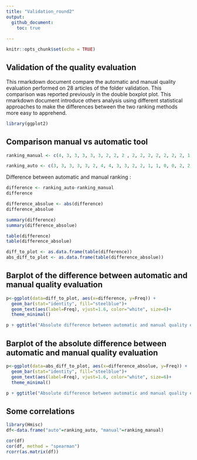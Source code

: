 ```yaml
---
title: "Validation_round2"
output: 
  github_document:
    toc: true
    
---
```

```r
knitr::opts_chunk$set(echo = TRUE)
```

## Validation of the quality evaluation

This rmarkdown document compare the automatic and manual quality evaluation performed on 28 articles of the folder validation. This comparison was reported previously in the double boxplot plot. This rmarkdown document introduce others analysis using different statistical approaches to make the differences between the two ranking methods more easy to apprehend.


```r
library(ggplot2)
```

## Comparison manual vs automatic tool

```r
ranking_manual <- c(4, 3, 3, 3, 3, 3, 2, 2, 2 , 2, 2, 2, 2, 2, 2, 2, 1, 1, 1, 1, 0, 0, 0, 0, 0, 0, 0, 0)

ranking_auto <- c(3, 3, 3, 3, 3, 2, 4, 4, 3, 3, 2, 2, 1, 1, 0, 0, 2, 2, 2, 2, 3, 2, 2, 2, 1, 1, 0, 0)
```

Difference between automatic and manual ranking :

```r
difference <- ranking_auto-ranking_manual
difference
```

```r
difference_absolue <- abs(difference)
difference_absolue
```

```r
summary(difference)
summary(difference_absolue)
```
```r
table(difference)
table(difference_absolue)
```
```r
diff_to_plot <- as.data.frame(table(difference))
abs_diff_to_plot <- as.data.frame(table(difference_absolue))
```

## Barplot of the difference between automatic and manual quality evaluation


```r
p<-ggplot(data=diff_to_plot, aes(x=difference, y=Freq)) +
  geom_bar(stat="identity", fill="steelblue")+
  geom_text(aes(label=Freq), vjust=1.6, color="white", size=6)+
  theme_minimal()

p + ggtitle("Absolute difference between automatic and manual quality evaluation") + xlab("Difference between automatic evaluation and manual evaluation") + ylab("Number of articles")
```
## Barplot of the absolute difference between automatic and manual quality evaluation

```r
p<-ggplot(data=abs_diff_to_plot, aes(x=difference_absolue, y=Freq)) +
  geom_bar(stat="identity", fill="steelblue")+
  geom_text(aes(label=Freq), vjust=1.6, color="white", size=6)+
  theme_minimal()

p + ggtitle("Absolute difference between automatic and manual quality evaluation") + xlab("Difference between automatic evaluation and manual evaluation") + ylab("Number of articles")
```

## Some correlations 

```r
library(Hmisc)
df<-data.frame("auto"=ranking_auto, "manual"=ranking_manual)

cor(df)
cor(df, method = "spearman")
rcorr(as.matrix(df))

```


